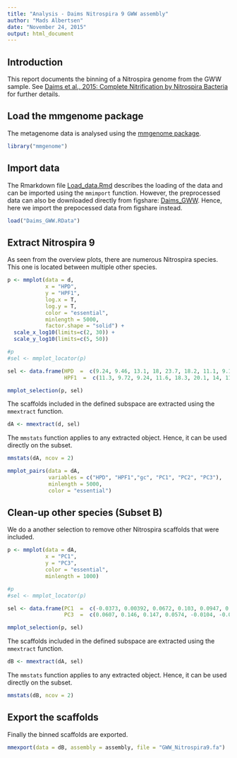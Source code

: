 ```yaml
---
title: "Analysis - Daims Nitrospira 9 GWW assembly"
author: "Mads Albertsen"
date: "November 24, 2015"
output: html_document
---
```

## Introduction
This report documents the binning of a Nitrospira genome from the GWW sample. See [Daims et al., 2015: Complete Nitrification by Nitrospira Bacteria](https://doi.org/10.1038/nature16461) for further details.

## Load the mmgenome package
The metagenome data is analysed using the [mmgenome package](http://madsalbertsen.github.io/mmgenome/).
```r
library("mmgenome")
```

## Import data
The Rmarkdown file [Load_data.Rmd](http://madsalbertsen.github.io/mmgenome/Daims_GWW_Load_data.html) describes the loading of the data and can be imported using the `mmimport` function. However, the preprocessed data can also be downloaded directly from figshare: [Daims_GWW](http://dx.doi.org/10.6084/m9.figshare.1613284). Hence, here we import the prepocessed data from figshare instead.
```r
load("Daims_GWW.RData")
```

## Extract Nitrospira 9
As seen from the overview plots, there are numerous Nitrospira species. This one is located between multiple other species.
```r
p <- mmplot(data = d,
            x = "HPD", 
            y = "HPF1", 
            log.x = T, 
            log.y = T, 
            color = "essential", 
            minlength = 5000, 
            factor.shape = "solid") +
  scale_x_log10(limits=c(2, 30)) +
  scale_y_log10(limits=c(5, 50))

#p
#sel <- mmplot_locator(p)

sel <- data.frame(HPD  =  c(9.24, 9.46, 13.1, 18, 23.7, 18.2, 11.1, 9.14),
                  HPF1  =  c(11.3, 9.72, 9.24, 11.6, 18.3, 20.1, 14, 11.4))

mmplot_selection(p, sel)
```

The scaffolds included in the defined subspace are extracted using the `mmextract` function. 
```r
dA <- mmextract(d, sel)
```

The `mmstats` function applies to any extracted object. Hence, it can be used directly on the subset.
```r
mmstats(dA, ncov = 2)
```

```r
mmplot_pairs(data = dA, 
             variables = c("HPD", "HPF1","gc", "PC1", "PC2", "PC3"), 
             minlength = 5000, 
             color = "essential")
```

## Clean-up other species (Subset B)
We do a another selection to remove other Nitrospira scaffolds that were included.
```r
p <- mmplot(data = dA,
            x = "PC1", 
            y = "PC3", 
            color = "essential", 
            minlength = 1000)

#p
#sel <- mmplot_locator(p)

sel <- data.frame(PC1  =  c(-0.0373, 0.00392, 0.0672, 0.103, 0.0947, 0.0306, -0.0327),
                  PC3  =  c(0.0607, 0.146, 0.147, 0.0574, -0.0104, -0.0138, 0.0171))

mmplot_selection(p, sel)
```

The scaffolds included in the defined subspace are extracted using the `mmextract` function. 
```r
dB <- mmextract(dA, sel)
```

The `mmstats` function applies to any extracted object. Hence, it can be used directly on the subset.
```r
mmstats(dB, ncov = 2)
```

## Export the scaffolds
Finally the binned scaffolds are exported.
```r
mmexport(data = dB, assembly = assembly, file = "GWW_Nitrospira9.fa")
```